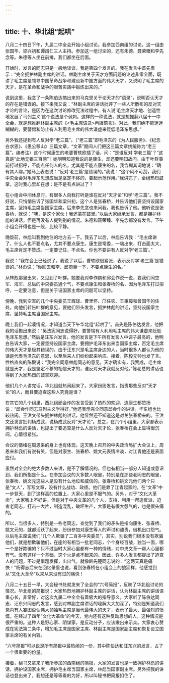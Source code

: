 ```yaml
---
---
---
```

title: 十、华北组“起哄”
---



八月二十四日下午，九届二中全会开始小组讨论。我参加西南组的讨论，这一组由张国华、梁兴初和谭甫仁三人主持。参加这一组讨论的，还有朱德、聂荣臻和李先念等。朱德等人坐在前排，我们都坐在后面。

开始时，发言的同志只是一般地谈谈，我是第四个发言的。我在发言中首先表示：“完全拥护林副主席的讲话。林副主席关于天才方面问题的论述非常全面，既讲了毛主席是领导中国革命战争和建设新中国方面的伟大天才，又说明了毛主席的天才，是在革命和战争的艰苦实践中锻炼出来的。”

说到这里，我念了一条陈伯达搞出来的马克思关于论天才的“语录”，说明否认天才的存在是错误的。接下来我又说：“林副主席的讲话批评了一些人所散布的反对天才论的言论，是因为在这次讨论修改宪法过程中，有人说‘毛主席天才地、创造性地发展了马列主义’这个说法是个讽刺。这样的一种说法，就是想推翻八届十一中全会，就是想推翻林副主席的《<毛主席语录>再版前言》。对此，我们绝不能迷迷糊糊的，要警惕和防止有人利用毛主席的伟大谦虚来贬低毛泽东思想。”

另外我还提到有人反对学“老三篇”。（“老三篇”即毛泽东的《为人民服务》、《纪念白求恩》、《愚公移山》三篇文章，“文革”期间人们把这三篇文章统统称为“老三篇”。编者注）这个时候康生的老婆曹轶欧插了话，问：“是谁反对‘学老三篇’？”这真是“此地无银三百两”！她明明知道我说的是康生，却还要明知故问。由于叶群事前打过招呼，不能点任何人的名，尤其是不能点康生的名，我含糊其词地说：“确有其人哪。”她马上表态说：“反对‘老三篇’是错误的。”我说：“这个风不可刮，我们中央全会对毛泽东思想应当是坚定不移的，要起示范作用。”我讲完了，全组热烈鼓掌。这时我心里却在想：是不是有点讲过了？

在小组会中间休息时，有很多人向我打听是谁在反对“天才论”和学“老三篇”。我不好说，只悄悄告诉了张国华和梁兴初，这个人是张春桥，并告诉他们要坚持设国家主席，坚持毛主席当国家主席。后来李先念也来问我，我也告诉了他。他听说是张春桥，就说：“噢，是这个家伙！我还蒙在鼓里。”以后大家继承发言，都是拥护林彪的讲话，但是再没有人提到别的情况。朱德和聂荣臻、李先念都没有发言。下午小组会开得也是一般，比较平静。

晚饭前，林彪叫我到他住的地方去一下。我去了以后，林彪告诉我：“毛主席讲了，什么人也不要点名，尤其不要点康生。康生是常委，一端出来，打击面太大，毛主席肯定不赞成。一定要记住，不点名。你也不要讲有人反对学‘老三篇’。”

我说：“我在会上已经说了。我说了以后，曹轶欧很紧张，表示反对学‘老三篇’是错误的。”林彪说：“你回去和李、邱商量一下，不要点康生的名。”

从林彪那里出来，又见到了叶群。她要我对李作鹏和邱会作说一说，要我们同空军、海军、总后的中央委员通个气，不要点康生和张春桥的名，因为毛泽东打过招呼，一定要注意，但是关于设国家主席的问题可以坚持。

傍晚，我到空军的几个中央委员王辉球、曹里怀、邝任农、王秉璋和曾国华的住处，向他们转告叶群的意见，要他们带头发言，拥护林彪的讲话，坚持设国家主席，坚持毛主席当国家主席。

晚上我们一起凑情况，才知道当天下午华北组“起哄了”。首先是陈伯达发言，他把我的话搬出来说：“吴法宪同志说得好，要警惕有人利用毛主席的伟大谦虚来贬低毛泽东思想。”然后是汪东兴发言。他的发言是下午所有发言人中调子最高的，他明白告诉大家，一定要坚持设国家主席，要拥护毛泽东出来当国家主席，否定毛主席的伟大天才是极其错误的。由于汪东兴是毛主席身边的人，当时很多人都认为他的话是代表毛泽东的意思，以至后来人们纷纷起来响应。接着，陈毅元帅也发了言。性格直爽的陈毅说：“我完全同意林彪同志的意见。天才确实有，我赞成，毛主席就是天才，我是坚定不移的相信天才的，谁反对天才我就反对他。”陈老总的讲话也得到了大家热烈的鼓掌欢迎。

他们几个人讲完话，华北组就热闹起来了。大家纷纷发言，指责那些反对“天才论”的人，而且要追查这些人究竟是谁？

在其它的几个组里，西北组邱会作的发言受到了热烈的欢迎，连康生都赞扬说：“邱会作同志马列主义学得好。”他还表示完全同意邱会作的讲话。华东组也比较热闹。王洪文带头拥护林彪的讲话，他显然还不知道这是对关张春桥来的。王洪文还发言批判杨成武，说杨成武反对“天才论”。总之，在六个小组里，大家都表示拥护林彪的讲话，也提出了要追查是什么人反对天才论，张春桥在会上显得很沉闷，心情很紧张。

会议的情绪在周恩来的身上也有体现。这天晚上召开的中央政治局扩大会议上，周恩来和我们有说有笑，但是对康生、张春桥、姚文元表情冷淡，对江青他还是表面应付。

虽然对全会的绝大多数人来讲，是不了解情况的，但也有相当一部分人知道或意识到，我们所指是什么。在参加会议的大多数人眼里，特别是在那些老同志的眼里，张春桥、姚文元这些人是没有什么地位和威信的。张春桥和姚文元他们两个只是“文人”，写写文章，没有什么战功、政绩。他们是靠了江青起家的，在“文革”中一步登天，到了这样高的位置上，大家心里是不服气的。另外，对于“文化大革命”，大家嘴上不好讲，但是对于中央文革的几个人，支持、利用一帮造反派，迫害老同志，打击一大片，制造混乱，破坏生产，大家是有很大怨气的，也是很头痛的。

所以，当很多人，特别是一些老同志，查觉到了我们的矛头是指向康生、张春桥、姚文元的，就都活跃了起来，纷纷参加对康生等人的声讨和谴责，借机出口怨气。以后毛主席说我们“几个人欺骗了二百多中央委员”，其实，别说我们根本没有欺骗他们，就是想欺骗他们，在座的有相当一批老同志，个个身经百战，独当一面，哪一个是好欺骗的？只不过当时大家心里都有一种的情绪，对中央文革一帮人心里都有气。没有这样一个基础，这个火是点不起来的。因此，许多人发言都提出了追查人的问题，不过是借题发挥，出出气。就像韩先楚同志说的：“这两天真是痛快！”杨得志后来在回忆录里也说，看到张春桥在小组会上的狼狈样，他感觉到从“文化大革命”以来从来没有过的痛快！

八月二十五日一早，大会秘书处就发来了全会的“六号简报”，反映了华北组讨论的情况。华北组的简报说：大家热烈地拥护林副主席的讲话，认为林副主席的讲话语重心长，非常好，对这次九届二中全会有着极大的指导意义。大家听了陈伯达同志、汪东兴同志的发言，感到对林副主席讲话的理解大大加深了，特别是知道我们党内有人妄图否认伟大领袖毛主席是当代最伟大的天才，表示了最大、最强烈的愤慨。在经过了四年“文化大革命”的今天，党内还有这种反动思想的人，这种情况是很严重的。这种人是野心家、阴谋家，是反动分子，应该揪出来示众。大家衷心赞成在宪法第二条中，增加毛主席是国家主席、林副主席是国家副主席和恢复设立国家主席的有关内容。

“六号简报”可以说是所有简报中最热闹的一份，其中陈伯达和汪东兴的发言，占了一个很重要的份量。

接着，秘书又拿来了我所参加的西南组的简报，大家的发言也是一致拥护林彪的讲话，拥护设国家主席，拥护毛主席当国家主席，林彪当国家副主席。另外把我的讲话也登出来了，我想还是等等看的为好，所以叫秘书把简报扣住了。